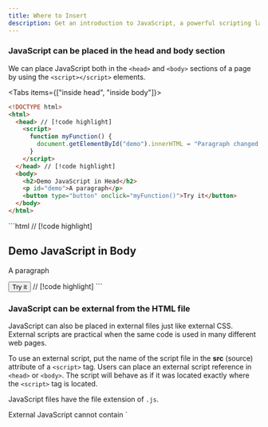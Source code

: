 ```yaml
---
title: Where to Insert
description: Get an introduction to JavaScript, a powerful scripting language for web development. Learn how to use JavaScript for changing HTML content, styles, and attributes, writing outputs, and adding comments.
---
```


### JavaScript can be placed in the head and body section

We can place JavaScript both in the `<head>` and `<body>` sections of a page by using the `<script></script>` elements.

<Tabs items={["inside head", "inside body"]}>
<Tab value="inside head">

```html
<!DOCTYPE html>
<html>
  <head> // [!code highlight]
    <script>
      function myFunction() {
        document.getElementById("demo").innerHTML = "Paragraph changed!";
      }
    </script> 
  </head> // [!code highlight]
  <body>
    <h2>Demo JavaScript in Head</h2>
    <p id="demo">A paragraph</p>
    <button type="button" onclick="myFunction()">Try it</button>
  </body>
</html>
```
</Tab>
<Tab value="inside body">
```html
<!DOCTYPE html>
<html>
  <body> // [!code highlight]
    <h2>Demo JavaScript in Body</h2>
    <p id="demo">A paragraph</p>
    <button type="button" onclick="myFunction()">Try it</button>
    <script>
      function myFunction() {
        document.getElementById("demo").innerHTML = "Paragraph changed!";
      }
    </script>
  </body> // [!code highlight]
</html>
```
</Tab>
</Tabs>

### JavaScript can be external from the HTML file

JavaScript can also be placed in external files just like external CSS. External scripts are practical when the same code is used in many different web pages.

To use an external script, put the name of the script file in the **src** (source) attribute of a `<script>` tag. Users can place an external script reference in `<head>` or `<body>`. The script will behave as if it was located exactly where the `<script>` tag is located.

JavaScript files have the file extension of `.js`.

<Files>
<File name="myScript.js" />
</Files>

<Callout type="warn">
External JavaScript cannot contain `<script>` tags.

The use of `<script>` tag will be inside the html file.
</Callout>

### Connecting to external JavaScript

<Files>
  <File name="index.html" />
  <Folder name="js" defaultOpen>
    <File name="myScript.js" />
  </Folder>
</Files>

```js title="js/myScript.js"
function myFunction() {
  document.getElementById("demo").innerHTML = "Paragraph changed.";
}
```

```html title="index.html"
<!DOCTYPE html>
<html>
  <body>
    <h2>Demo External JavaScript</h2>
    <p id="demo">A paragraph.</p>
    <button type="button" onclick="myFunction()">Try it</button>
    <p>This exmaple links to "myScript.js"</p>
    // [!code word:js/myScript.js]
    <p>(myFunction is stored in "myScript.js")</p>
    <script src="js/myScript.js"></script>
  </body>
</html>
```

### Advantages of using external JavaScript

Placing scripts in external files offer some advantages like:
  - It separates HTML tags and JavaScript code.
  - It makes HTML and JavaScript easier to read and maintain.
  - Cached JavaScript files can speed up page loads.

### External References

An external references can be referenced in 3 different ways.
  - With a full URL **website link**.
  - With a file path `/js/javascript.js`
  - With any path `javascript.js`
